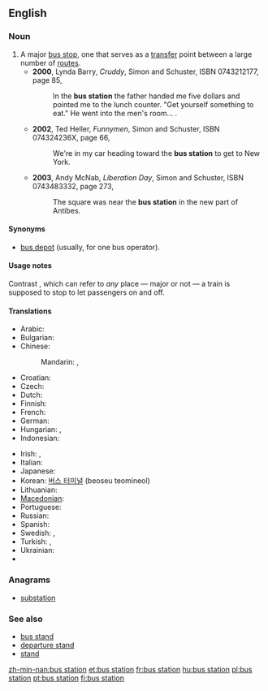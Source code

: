 ==English==
{{wikipedia}}

===Noun===
{{en-noun}}

# A major [[bus stop]], one that serves as a [[transfer]] point between a large number of [[route]]s.
#* '''2000''', Lynda Barry, ''Cruddy'', Simon and Schuster, ISBN 0743212177, page 85,
#*: In the '''bus station''' the father handed me five dollars and pointed me to the lunch counter. "Get yourself something to eat." He went into the men's room...&nbsp;.
#* '''2002''', Ted Heller, ''Funnymen'', Simon and Schuster, ISBN 074324236X, page 66,
#*: We're in my car heading toward the '''bus station''' to get to New York.
#* '''2003''', Andy McNab, ''Liberation Day'', Simon and Schuster, ISBN 0743483332, page 273,
#*: The square was near the '''bus station''' in the new part of Antibes.

====Synonyms====
* [[bus depot]] (usually, for one bus operator).

====Usage notes====
Contrast {{term|train station}}, which can refer to ''any'' place — major or not — a train is supposed to stop to let passengers on and off.

====Translations====
{{trans-top|major bus stop, one that serves as a transfer point between a large number of routes}}
* Arabic: {{t|ar|محطة حافلات|f|tr=maHaTTa(t) Haafilaat}}
* Bulgarian: {{t-|bg|автогара|f|tr=ávtogára}}
* Chinese:
*: Mandarin: {{t-|cmn|公共汽車總站|sc=Hani}}, {{t-|cmn|公共汽车总站|tr=gōnggòngqìchē zhǒngzhàn|sc=Hani}}
* Croatian: {{t|hr|autobusni kolodvor|m}}
* Czech: {{t|cs|autobusové nádraží}}
* Dutch: {{t|nl|busstation}}
* Finnish: {{t-|fi|linja-autoasema}}
* French: {{t+|fr|gare routière|f}}
* German: {{t-|de|Busbahnhof|m}}
* Hungarian: {{t-|hu|buszállomás}}, {{t|hu|buszpályaudvar}}
* Indonesian: {{t|id|terminal bus|xs=Indonesian}}
{{trans-mid}}
* Irish: {{t|ga|busáras|m}}, {{t|ga|stáisiún bus|m}}
* Italian: {{t-|it|stazione degli autobus}}
* Japanese: {{t|ja|バスステーション|tr=basu sutēshon}}
* Korean: [[버스 터미널]] (beoseu teomineol)
* Lithuanian: {{t|lt|autobusų stotis|xs=Lithuanian}}
* [[Macedonian]]: {{t|mk|автобуска станица|f|tr=avtóbuska stánica}}
* Portuguese: {{t|pt|estação de ônibus|f}}
* Russian: {{t+|ru|автовокзал|m|tr=avtovokzál}}
* Spanish: {{t|es|estación de autobús|f}}
* Swedish: {{t|sv|busstation|c}}, {{t|sv|bussterminal|c}}
* Turkish: {{t+|tr|otogar}},  {{t+|tr|terminal}}
* Ukrainian: {{t+|uk|автовокзал|m|xs=Ukrainian}}
* {{trreq|vi}}
{{trans-bottom}}

===Anagrams===
* [[substation#English|substation]]

===See also===
* [[bus stand]]
* [[departure stand]]
* [[stand]]

[[zh-min-nan:bus station]]
[[et:bus station]]
[[fr:bus station]]
[[hu:bus station]]
[[pl:bus station]]
[[pt:bus station]]
[[fi:bus station]]